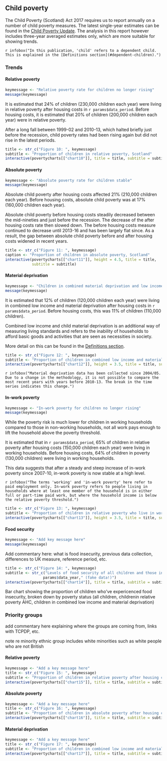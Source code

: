 ## Child poverty

The Child Poverty (Scotland) Act 2017 requires us to report annually on a number of child poverty measures. The latest single-year estimates can be found in the [Child Poverty Update](cpupdate.html). The analysis in this report however includes three-year averaged estimates only, which are more suitable for showing trends.

`r infobox("In this publication, 'child' refers to a dependent child. This is explained in the [Definitions section](#dependent-children).")`

### Trends {.tabset}

#### Relative poverty

```{r}
keymessage <- "Relative poverty rate for children no longer rising"
message(keymessage)
```

It is estimated that 24% of children (230,000 children each year) were living in relative poverty after housing costs in `r params$data_period`. Before housing costs, it is estimated that 20% of children (200,000 children each year) were in relative poverty.

After a long fall between 1999-02 and 2010-13, which halted briefly just before the recession, child poverty rates had been rising again but did not rise in the latest periods.


```{r chart10}
title <- str_c("Figure 10: ", keymessage)
subtitle <- "Proportion of children in relative poverty, Scotland"
interactive(povertycharts[["chart10"]], title = title, subtitle = subtitle)
```

#### Absolute poverty

```{r}
keymessage <- "Absolute poverty rate for children stable"
message(keymessage)
```

Absolute child poverty after housing costs affected 21% (210,000 children each year). Before housing costs, absolute child poverty was at 17% (160,000 children each year).

Absolute child poverty before housing costs steadily decreased between the mid-nineties and just before the recession. The decrease of the after housing costs rate then slowed down. The before housing costs measure continued to decrease until 2013-16 and has been largely flat since. As a result, the gap between absolute child poverty before and after housing costs widened in recent years.

```{r chart11}
title <- str_c("Figure 11: ", keymessage)
caption <- "Proportion of children in absolute poverty, Scotland"
interactive(povertycharts[["chart11"]], height = 4.5, title = title, 
            subtitle = subtitle)
```

#### Material deprivation

```{r}
keymessage <- "Children in combined material deprivation and low income broadly stable"
message(keymessage)
```

It is estimated that 12% of children (120,000 children each year) were living in combined low income and material deprivation after housing costs in `r params$data_period`. Before housing costs, this was 11% of children (110,000 children).

Combined low income and child material deprivation is an additional way of measuring living standards and refers to the inability of households to afford basic goods and activities that are seen as necessities in society.

More detail on this can be found in the [Definitions section](#child-material-deprivation).


```{r chart12}
title <- str_c("Figure 12: ", keymessage)
subtitle <- "Proportion of children in combined low income and material deprivation, Scotland"
interactive(povertycharts[["chart12"]], height = 3.5, title = title, subtitle = subtitle)
```

`r infobox("Material deprivation data has been collected since 2004/05. Due to a change in the methodology, it is not possible to compare the most recent years with years before 2010-13. The break in the time series indicates this change.")`

#### In-work poverty

```{r}
keymessage <- "In-work poverty for children no longer rising"
message(keymessage)
```

While the poverty risk is much lower for children in working households compared to those in non-working households, not all work pays enough to lift the household above the poverty threshold.

It is estimated that in `r params$data_period`, 65% of children in relative poverty after housing costs (150,000 children each year) were living in working households. Before housing costs, 64% of children in poverty (130,000 children) were living in working households.

This data suggests that after a steady and steep increase of in-work poverty since 2007-10, in-work poverty is now stable at a high level.

`r infobox("The terms 'working' and 'in-work poverty' here refer to paid employment only. In-work poverty refers to people living in households where at least one member of the household is in either full or part-time paid work, but where the household income is below the relative poverty threshold.")`

```{r chart13}
title <- str_c("Figure 13: ", keymessage)
subtitle <- "Proportion of children in relative poverty who live in working households, Scotland"
interactive(povertycharts[["chart13"]], height = 3.5, title = title, subtitle = subtitle)
```

#### Food security

```{r}
keymessage <- "Add key message here"
message(keymessage)
```

Add commentary here: what is food insecurity, previous data collection, differences to UK measure, reference period, etc.

```{r chart14}
title <- str_c("Figure 14: ", keymessage)
subtitle <- str_c("Levels of food security of all children and those in poverty, Scotland ",
                 params$data_year," (fake data!)")
interactive(povertycharts[["chart14"]], title = title, subtitle = subtitle)
```

Bar chart showing the proportion of children who've expericenced food insecurity, broken down by poverty status (all children, childrenin relative poverty AHC, children in combined low income and material deprivation)

### Priority groups {.tabset}

add commentary here explaining where the groups are coming from, links with TCPDP, etc.

note re minority ethnic group includes white minorities such as white people who are not British 

#### Relative poverty

```{r chart15}
keymessage <- "Add a key message here"
title <- str_c("Figure 15: ", keymessage)
subtitle <- "Proportion of children in relative poverty after housing cost, Scotland"
interactive(povertycharts[["chart15"]], title = title, subtitle = subtitle)
```

#### Absolute poverty

```{r chart16}
keymessage <- "Add a key message here"
title <- str_c("Figure 16: ", keymessage)
subtitle <- "Proportion of children in absolute poverty after housing costs, Scotland"
interactive(povertycharts[["chart16"]], title = title, subtitle = subtitle)
```

#### Material deprivation

```{r chart17}
keymessage <- "Add a key message here"
title <- str_c("Figure 17: ", keymessage)
subtitle <- "Proportion of children in combined low income and material deprivation, Scotland"
interactive(povertycharts[["chart17"]], title = title, subtitle = subtitle)
```

